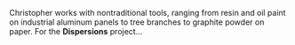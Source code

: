 Christopher works with nontraditional tools, ranging from resin and oil paint on industrial aluminum panels to tree branches to graphite powder on paper. For the **Dispersions** project…
